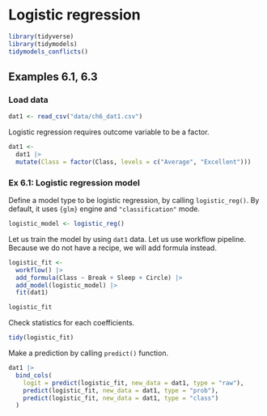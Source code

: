 # Logistic regression

```r
library(tidyverse)
library(tidymodels)
tidymodels_conflicts()
```

## Examples 6.1, 6.3

### Load data

```r
dat1 <- read_csv("data/ch6_dat1.csv")
```

Logistic regression requires outcome variable to be a factor.

```r
dat1 <-
  dat1 |> 
  mutate(Class = factor(Class, levels = c("Average", "Excellent")))
```


### Ex 6.1: Logistic regression model

Define a model type to be logistic regression, by calling `logistic_reg()`. By default, it uses `{glm}` engine and `"classification"` mode.

```r
logistic_model <- logistic_reg()
```

Let us train the model by using `dat1` data. Let us use workflow pipeline. Because we do not have a recipe, we will add formula instead.

```r
logistic_fit <- 
  workflow() |> 
  add_formula(Class ~ Break + Sleep + Circle) |> 
  add_model(logistic_model) |> 
  fit(dat1)

logistic_fit
```

Check statistics for each coefficients.

```r
tidy(logistic_fit)
```

Make a prediction by calling `predict()` function.

```r
dat1 |> 
  bind_cols(
    logit = predict(logistic_fit, new_data = dat1, type = "raw"),
    predict(logistic_fit, new_data = dat1, type = "prob"),
    predict(logistic_fit, new_data = dat1, type = "class")
  )
```


